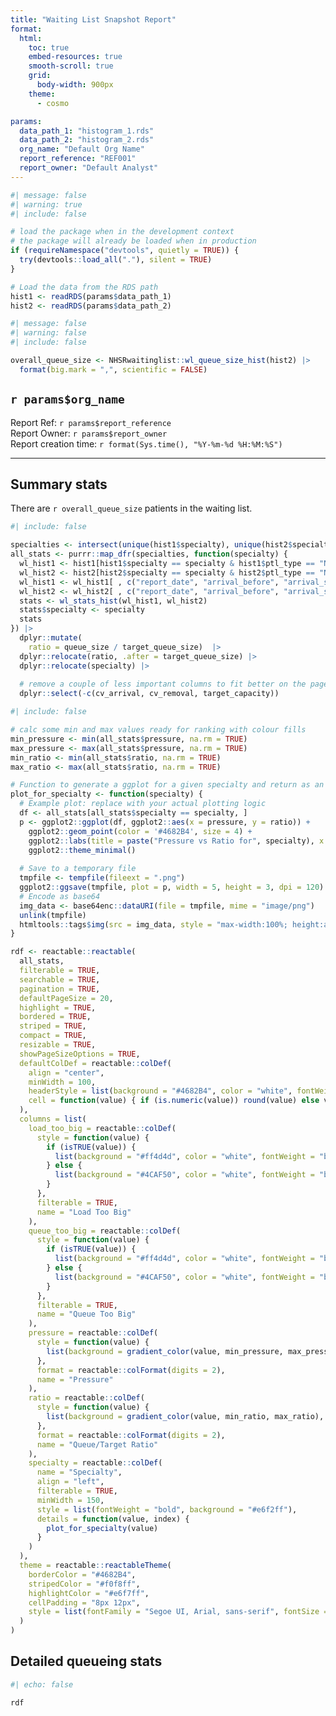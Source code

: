 ```yaml
---
title: "Waiting List Snapshot Report"
format: 
  html:
    toc: true
    embed-resources: true
    smooth-scroll: true
    grid:
      body-width: 900px
    theme: 
      - cosmo

params:
  data_path_1: "histogram_1.rds"
  data_path_2: "histogram_2.rds"
  org_name: "Default Org Name"
  report_reference: "REF001"
  report_owner: "Default Analyst"
---
```


```r
#| message: false
#| warning: true
#| include: false

# load the package when in the development context
# the package will already be loaded when in production
if (requireNamespace("devtools", quietly = TRUE)) {
  try(devtools::load_all("."), silent = TRUE)
}

# Load the data from the RDS path
hist1 <- readRDS(params$data_path_1)
hist2 <- readRDS(params$data_path_2)

```

```r
#| message: false
#| warning: false
#| include: false

overall_queue_size <- NHSRwaitinglist::wl_queue_size_hist(hist2) |> 
  format(big.mark = ",", scientific = FALSE)

```

## `r params$org_name`

Report Ref: `r params$report_reference`  
Report Owner: `r params$report_owner`  
Report creation time: `r format(Sys.time(), "%Y-%m-%d %H:%M:%S")`  

---

## Summary stats

There are `r overall_queue_size` patients in the waiting list.

```r
#| include: false

specialties <- intersect(unique(hist1$specialty), unique(hist2$specialty))
all_stats <- purrr::map_dfr(specialties, function(specialty) {
  wl_hist1 <- hist1[hist1$specialty == specialty & hist1$ptl_type == "Non-admitted", ]
  wl_hist2 <- hist2[hist2$specialty == specialty & hist2$ptl_type == "Non-admitted", ]
  wl_hist1 <- wl_hist1[ , c("report_date", "arrival_before", "arrival_since", "n")]
  wl_hist2 <- wl_hist2[ , c("report_date", "arrival_before", "arrival_since", "n")]
  stats <- wl_stats_hist(wl_hist1, wl_hist2)
  stats$specialty <- specialty
  stats
}) |> 
  dplyr::mutate(
    ratio = queue_size / target_queue_size)  |> 
  dplyr::relocate(ratio, .after = target_queue_size) |> 
  dplyr::relocate(specialty) |> 
  
  # remove a couple of less important columns to fit better on the page
  dplyr::select(-c(cv_arrival, cv_removal, target_capacity))
```

```r
#| include: false

# calc some min and max values ready for ranking with colour fills
min_pressure <- min(all_stats$pressure, na.rm = TRUE)
max_pressure <- max(all_stats$pressure, na.rm = TRUE)
min_ratio <- min(all_stats$ratio, na.rm = TRUE)
max_ratio <- max(all_stats$ratio, na.rm = TRUE)

# Function to generate a ggplot for a given specialty and return as an HTML image
plot_for_specialty <- function(specialty) {
  # Example plot: replace with your actual plotting logic
  df <- all_stats[all_stats$specialty == specialty, ]
  p <- ggplot2::ggplot(df, ggplot2::aes(x = pressure, y = ratio)) +
    ggplot2::geom_point(color = '#4682B4', size = 4) +
    ggplot2::labs(title = paste("Pressure vs Ratio for", specialty), x = "Pressure", y = "Queue/Target Ratio") +
    ggplot2::theme_minimal()
  
  # Save to a temporary file
  tmpfile <- tempfile(fileext = ".png")
  ggplot2::ggsave(tmpfile, plot = p, width = 5, height = 3, dpi = 120)
  # Encode as base64
  img_data <- base64enc::dataURI(file = tmpfile, mime = "image/png")
  unlink(tmpfile)
  htmltools::tags$img(src = img_data, style = "max-width:100%; height:auto;")
}

rdf <- reactable::reactable(
  all_stats,
  filterable = TRUE,
  searchable = TRUE,
  pagination = TRUE,
  defaultPageSize = 20,
  highlight = TRUE,
  bordered = TRUE,
  striped = TRUE,
  compact = TRUE,
  resizable = TRUE,
  showPageSizeOptions = TRUE,
  defaultColDef = reactable::colDef(
    align = "center",
    minWidth = 100,
    headerStyle = list(background = "#4682B4", color = "white", fontWeight = "bold", fontSize = "1.1em"),
    cell = function(value) { if (is.numeric(value)) round(value) else value }
  ),
  columns = list(
    load_too_big = reactable::colDef(
      style = function(value) {
        if (isTRUE(value)) {
          list(background = "#ff4d4d", color = "white", fontWeight = "bold")
        } else {
          list(background = "#4CAF50", color = "white", fontWeight = "bold")
        }
      },
      filterable = TRUE,
      name = "Load Too Big"
    ),
    queue_too_big = reactable::colDef(
      style = function(value) {
        if (isTRUE(value)) {
          list(background = "#ff4d4d", color = "white", fontWeight = "bold")
        } else {
          list(background = "#4CAF50", color = "white", fontWeight = "bold")
        }
      },
      filterable = TRUE,
      name = "Queue Too Big"
    ),
    pressure = reactable::colDef(
      style = function(value) {
        list(background = gradient_color(value, min_pressure, max_pressure), fontWeight = "bold")
      },
      format = reactable::colFormat(digits = 2),
      name = "Pressure"
    ),
    ratio = reactable::colDef(
      style = function(value) {
        list(background = gradient_color(value, min_ratio, max_ratio), fontWeight = "bold")
      },
      format = reactable::colFormat(digits = 2),
      name = "Queue/Target Ratio"
    ),
    specialty = reactable::colDef(
      name = "Specialty",
      align = "left",
      filterable = TRUE,
      minWidth = 150,
      style = list(fontWeight = "bold", background = "#e6f2ff"),
      details = function(value, index) {
        plot_for_specialty(value)
      }
    )
  ),
  theme = reactable::reactableTheme(
    borderColor = "#4682B4",
    stripedColor = "#f0f8ff",
    highlightColor = "#e6f7ff",
    cellPadding = "8px 12px",
    style = list(fontFamily = "Segoe UI, Arial, sans-serif", fontSize = "1em")
  )
)

```

## Detailed queueing stats

```r
#| echo: false

rdf
```
